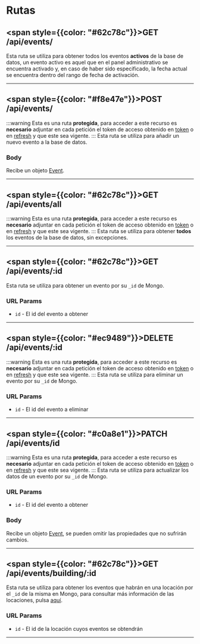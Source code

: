 # Rutas

## <span style={{color: "#62c78c"}}>GET</span> /api/events/
Esta ruta se utiliza para obtener todos los eventos **activos** de la base de datos, un evento activo es aquel que en el panel administrativo se encuentra activado y, en caso de haber sido especificado, la fecha actual se encuentra dentro del rango de fecha de activación.

---
 
## <span style={{color: "#f8e47e"}}>POST</span> /api/events/
:::warning
Esta es una ruta **protegida**, para acceder a este recurso es **necesario** adjuntar en cada petición el token de acceso obtenido en [token](/docs/backend/auth/routes#get-apiauthtoken) o en [refresh](/docs/backend/auth/routes#get-apiauthrefresh) y que este sea vigente.
:::
Esta ruta se utiliza para añadir un nuevo evento a la base de datos.

### Body

Recibe un objeto [Event](/docs/models#event).

---

## <span style={{color: "#62c78c"}}>GET</span> /api/events/all
:::warning
Esta es una ruta **protegida**, para acceder a este recurso es **necesario** adjuntar en cada petición el token de acceso obtenido en [token](/docs/backend/auth/routes#get-apiauthtoken) o en [refresh](/docs/backend/auth/routes#get-apiauthrefresh) y que este sea vigente.
:::
Esta ruta se utiliza para obtener **todos** los eventos de la base de datos, sin excepciones.

---

## <span style={{color: "#62c78c"}}>GET</span> /api/events/:id
Esta ruta se utiliza para obtener un evento por su `_id` de Mongo.

### URL Params

- `id` - El id del evento a obtener

---

## <span style={{color: "#ec9489"}}>DELETE</span> /api/events/:id
:::warning
Esta es una ruta **protegida**, para acceder a este recurso es **necesario** adjuntar en cada petición el token de acceso obtenido en [token](/docs/backend/auth/routes#get-apiauthtoken) o en [refresh](/docs/backend/auth/routes#get-apiauthrefresh) y que este sea vigente.
:::
Esta ruta se utiliza para eliminar un evento por su `_id` de Mongo.

### URL Params

- `id` - El id del evento a eliminar

---

## <span style={{color: "#c0a8e1"}}>PATCH</span> /api/events/id
:::warning
Esta es una ruta **protegida**, para acceder a este recurso es **necesario** adjuntar en cada petición el token de acceso obtenido en [token](/docs/backend/auth/routes#get-apiauthtoken) o en [refresh](/docs/backend/auth/routes#get-apiauthrefresh) y que este sea vigente.
:::
Esta ruta se utiliza para actualizar los datos de un evento por su `_id` de Mongo.

### URL Params

- `id` - El id del evento a obtener

### Body

Recibe un objeto [Event](/docs/models#event), se pueden omitir las propiedades que no sufrirán cambios.

---

## <span style={{color: "#62c78c"}}>GET</span> /api/events/building/:id
Esta ruta se utiliza para obtener los eventos que habrán en una locación por el `_id` de la misma en Mongo, para consultar más información de las locaciones, pulsa [aquí](/docs/frontend/Shared/data/buildings).

### URL Params

- `id` - El id de la locación cuyos eventos se obtendrán

---
